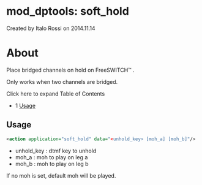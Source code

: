 
# mod_dptools: soft_hold 

 Created by  Italo Rossi on 2014.11.14

# About

Place bridged channels on hold on FreeSWITCH™ .

Only works when two channels are bridged.

Click here to expand Table of Contents

* 1 [Usage](#-freeswitch--mod_dptools-soft_hold-)

## Usage

```xml
<action application="soft_hold" data="<unhold_key> [moh_a] [moh_b]"/>
```

* unhold\_key : dtmf key to unhold
* moh\_a : moh to play on leg a
* moh\_b : moh to play on leg b

If no moh is set, default moh will be played.


